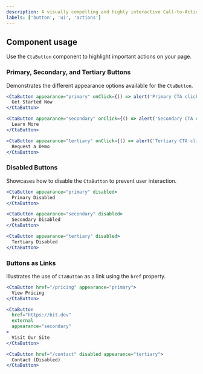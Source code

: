 ```yaml
---
description: A visually compelling and highly interactive Call-to-Action (CTA) button designed to grab user attention and encourage clicks.
labels: ['button', 'ui', 'actions']
---
```


## Component usage

Use the `CtaButton` component to highlight important actions on your page.

### Primary, Secondary, and Tertiary Buttons

Demonstrates the different appearance options available for the `CtaButton`.

```jsx
<CtaButton appearance="primary" onClick={() => alert('Primary CTA clicked!')}>
  Get Started Now
</CtaButton>

<CtaButton appearance="secondary" onClick={() => alert('Secondary CTA clicked!')}>
  Learn More
</CtaButton>

<CtaButton appearance="tertiary" onClick={() => alert('Tertiary CTA clicked!')}>
  Request a Demo
</CtaButton>

```

### Disabled Buttons
Showcases how to disable the `CtaButton` to prevent user interaction.

```jsx
<CtaButton appearance="primary" disabled>
  Primary Disabled
</CtaButton>

<CtaButton appearance="secondary" disabled>
  Secondary Disabled
</CtaButton>

<CtaButton appearance="tertiary" disabled>
  Tertiary Disabled
</CtaButton>

```

### Buttons as Links
Illustrates the use of `CtaButton` as a link using the `href` property.

```jsx
<CtaButton href="/pricing" appearance="primary">
  View Pricing
</CtaButton>

<CtaButton
  href="https://bit.dev"
  external
  appearance="secondary"
>
  Visit Our Site
</CtaButton>

<CtaButton href="/contact" disabled appearance="tertiary">
  Contact (Disabled)
</CtaButton>